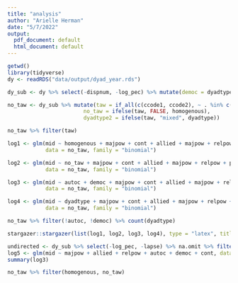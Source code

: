 ```yaml
---
title: "analysis"
author: "Arielle Herman"
date: "5/7/2022"
output:
  pdf_document: default
  html_document: default
---
```


```r
getwd()
library(tidyverse)
dy <- readRDS("data/output/dyad_year.rds")
```

```r
dy_sub <- dy %>% select(-dispnum, -log_pec) %>% mutate(democ = dyadtype == "democ") %>% na.omit()

no_taw <- dy_sub %>% mutate(taw = if_all(c(ccode1, ccode2), ~ . %in% c(713, 710)),
                        no_taw = ifelse(taw, FALSE, homogenous),
                        dyadtype2 = ifelse(taw, "mixed", dyadtype))

no_taw %>% filter(taw)

log1 <- glm(mid ~ homogenous + majpow + cont + allied + majpow + relpow + pec_bi,
            data = no_taw, family = "binomial")

log2 <- glm(mid ~ no_taw + majpow + cont + allied + majpow + relpow + pec_bi,
            data = no_taw, family = "binomial")

log3 <- glm(mid ~ autoc + democ + majpow + cont + allied + majpow + relpow + pec_bi,
            data = no_taw, family = "binomial")

log4 <- glm(mid ~ dyadtype + majpow + cont + allied + majpow + relpow + pec_bi,
            data = no_taw, family = "binomial")

no_taw %>% filter(!autoc, !democ) %>% count(dyadtype)
```

```r
stargazer::stargazer(list(log1, log2, log3, log4), type = "latex", title = "Regression Results", header = FALSE)
```

```r
undirected <- dy_sub %>% select(-log_pec, -lapse) %>% na.omit %>% filter(ccode1 < ccode2)
log5 <- glm(mid ~ majpow + allied + relpow + autoc + democ + cont, data = undirected)
summary(log3)

no_taw %>% filter(homogenous, no_taw)



```